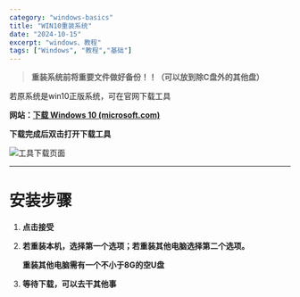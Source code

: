 ```yaml
---
category: "windows-basics"
title: "WIN10重装系统"
date: "2024-10-15"
excerpt: "windows、教程"
tags: ["Windows", "教程","基础"]
---
```



> **重装系统前将重要文件做好备份！！（可以放到除C盘外的其他盘）**

若原系统是win10正版系统，可在官网下载工具

**网站：[下载 Windows 10 (microsoft.com)](https://www.microsoft.com/zh-cn/software-download/windows10)**

**下载完成后双击打开下载工具**

![工具下载页面](https://raw.githubusercontent.com/yy0691/img-bed/main/WINDOWS_USE/Re.png)





---
# 安装步骤

1. **点击接受**
    <CenteredImage src="https://raw.githubusercontent.com/yy0691/img-bed/main/WINDOWS_USE/Re%201.png" />

    

2. **若重装本机，选择第一个选项；若重装其他电脑选择第二个选项。**

    **重装其他电脑需有一个不小于8G的空U盘**

<CenteredImage src="https://raw.githubusercontent.com/yy0691/img-bed/main/WINDOWS_USE/Re%202.png" />




3. **等待下载，可以去干其他事**
<CenteredImage src="https://raw.githubusercontent.com/yy0691/img-bed/main/WINDOWS_USE/Re%203.png" />
